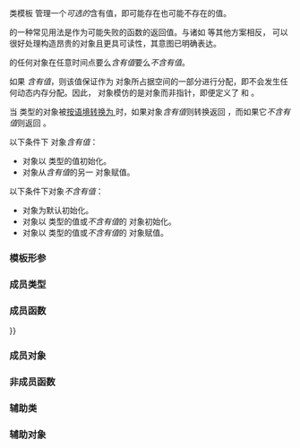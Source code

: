 {{cpp/experimental/title|optional}}
{{cpp/experimental/optional/navbar}}
{{fmbox|class=noprint|style=font-size: 0.8em|text='''已并入 ISO C++''' 此页面描述的功能已于 2016 年 3 月并入 ISO C++ 标准主线，参见 {{ltt|cpp/utility/optional|std::optional}} {{mark since c++17}}}}

{{ddcl|header=experimental/optional|since=libfund_ts|
template&lt; class T &gt;
class optional;
}}

类模板 {{tt|std::experimental::optional}} 管理一个''可选的''含有值，即可能存在也可能不存在的值。

{{tt|optional}} 的一种常见用法是作为可能失败的函数的返回值。与诸如 {{c|std::pair&lt;T,bool&gt;}} 等其他方案相反，{{tt|optional}} 可以很好处理构造昂贵的对象且更具可读性，其意图已明确表达。

{{tt|optional&lt;T&gt;}} 的任何对象在任意时间点要么''含有值''要么''不含有值''。

如果 {{tt|optional&lt;T&gt;}} ''含有值''，则该值保证作为 {{tt|optional}} 对象所占据空间的一部分进行分配，即不会发生任何动态内存分配。因此，{{tt|optional}} 对象模仿的是对象而非指针，即便定义了 {{lc|operator*()}} 和 {{lc|operator-&gt;()}}。

当 {{t||optional&lt;T&gt;}} 类型的对象被[[cpp/language/implicit_cast|按语境转换为 {{tt|bool}}]] 时，如果对象''含有值''则转换返回 {{c|true}}，而如果它''不含有值''则返回 {{c|false}}。

以下条件下 {{tt|optional}} 对象''含有值''：

* 对象以 {{tt|T}} 类型的值初始化。
* 对象从''含有值''的另一 {{tt|optional}} 对象赋值。

以下条件下对象''不含有值''：

* 对象为默认初始化。
* 对象以 {{lc|std::experimental::nullopt_t}} 类型的值或''不含有值''的 {{tt|optional}} 对象初始化。
* 对象以 {{lc|std::experimental::nullopt_t}} 类型的值或''不含有值''的 {{tt|optional}} 对象赋值。

===模板形参===
{{par begin}}
{{par|T|所要管理初始化状态的值的类型。该类型必须满足{{named req|Destructible}}的规定。}}
{{par end}}

===成员类型===
{{dsc begin}}
{{dsc hitem|成员类型|定义}}
{{dsc|{{tt|value_type}}|{{tt|T}}}}
{{dsc end}}

===成员函数===
{{dsc begin}}
{{dsc inc|cpp/experimental/optional/dsc constructor}}
{{dsc inc|cpp/experimental/optional/dsc destructor}}
{{dsc inc|cpp/experimental/optional/dsc operator{{=}}}}

{{dsc h2|观察器}}
{{dsc inc|cpp/experimental/optional/dsc operator*}}
{{dsc inc|cpp/experimental/optional/dsc operator bool}}
{{dsc inc|cpp/experimental/optional/dsc value}}
{{dsc inc|cpp/experimental/optional/dsc value_or}}

{{dsc h2|修改器}}
{{dsc inc|cpp/experimental/optional/dsc swap}}
{{dsc inc|cpp/experimental/optional/dsc emplace}}
{{dsc end}}

===成员对象===
{{dsc begin}}
{{dsc hitem|成员名|定义}}
{{dsc|{{tt|val}} {{mark|private}}|指向所含值的指针（它指向相同对象的数据成员），其名字仅用于阐释}}
{{dsc end}}

===非成员函数===
{{dsc begin}}
{{dsc inc|cpp/experimental/optional/dsc operator_cmp}}
{{dsc inc|cpp/experimental/optional/dsc make_optional}}
{{dsc inc|cpp/experimental/optional/dsc swap2}}
{{dsc end}}

===辅助类===
{{dsc begin}}
{{dsc inc|cpp/experimental/optional/dsc hash}}
{{dsc inc|cpp/experimental/optional/dsc nullopt_t}}
{{dsc inc|cpp/experimental/optional/dsc in_place_t}}
{{dsc inc|cpp/experimental/optional/dsc bad_optional_access}}
{{dsc end}}

===辅助对象===
{{dsc begin}}
{{dsc inc|cpp/experimental/optional/dsc nullopt}}
{{dsc inc|cpp/experimental/optional/dsc in_place}}
{{dsc end}}